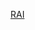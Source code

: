 {{navbox
|name = RAI
|title = [[意大利广播电视公司]]
|listclass = hlist
|state = {{{state|autocollapse}}}|

|group1 = [[RAI#廣播|廣播]]
|list1 =
* [[Rai Radio 1]]
* [[Rai Radio 2]]
* [[Rai Radio 3]]
* [[Rai Radio Tutta Italiana]]
* [[Rai Radio Classica]]
* [[Rai Gr Parlamento]]
* [[Rai Isoradio]]
* [[Radio Trst A]]
* [[Rai Südtirol (廣播)|Rai Südtirol]]
* [[Rai Italia Radio]]

|group2 = [[RAI#電視|電視]]
|list2 =
* [[Rai 1]]
* [[Rai 2]]
* [[Rai 3]]
* [[Rai 4]]
* [[Rai 5]]
* [[Rai News 24]]
* [[Rai Sport]]
* [[Rai Storia]]
* [[Rai Premium]]
* [[Rai Movie]]
* [[Rai Gulp]]
* [[Rai Yoyo]]
* [[Rai Scuola]]
* [[Rai Südtirol (電視臺)|Rai Südtirol]]
* [[Rai Ladinia]]
* [[Rai Italia]]
}}<noinclude>
{{collapsible option}}

[[Category:媒體公司模板|RAI]]
</noinclude>
